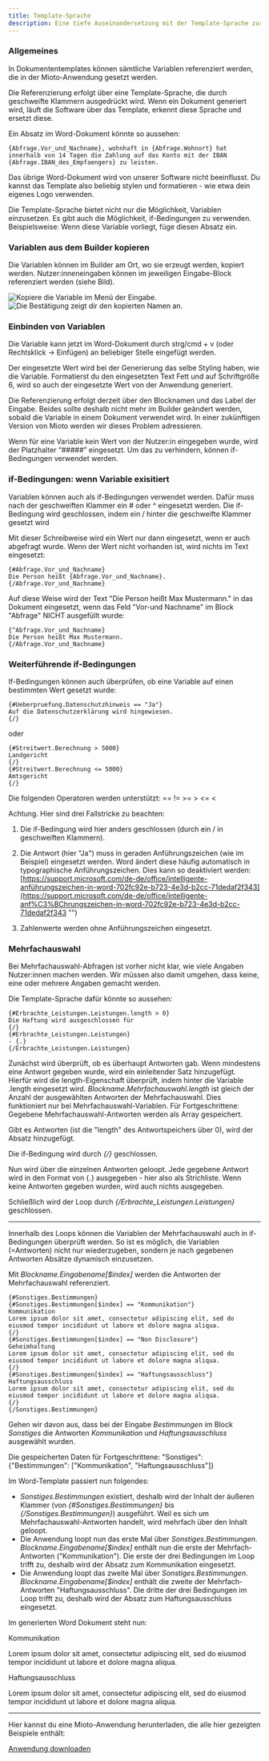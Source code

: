 ```yaml
---
title: Template-Sprache
description: Eine tiefe Auseinandersetzung mit der Template-Sprache zur Dokumentenautomatisierung.
---
```



### Allgemeines

In Dokumententemplates können sämtliche Variablen referenziert werden, die in der Mioto-Anwendung gesetzt werden.

Die Referenzierung erfolgt über eine Template-Sprache, die durch geschweifte Klammern ausgedrückt wird. Wenn ein Dokument generiert wird, läuft die Software über das Template, erkennt diese Sprache und ersetzt diese.

Ein Absatz im Word-Dokument könnte so aussehen:

```
{Abfrage.Vor_und_Nachname}, wohnhaft in {Abfrage.Wohnort} hat innerhalb von 14 Tagen die Zahlung auf das Konto mit der IBAN {Abfrage.IBAN_des_Empfaengers} zu leisten. 
```

Das übrige Word-Dokument wird von unserer Software nicht beeinflusst. Du kannst das Template also beliebig stylen und formatieren - wie etwa dein eigenes Logo verwenden. 

Die Template-Sprache bietet nicht nur die Möglichkeit, Variablen einzusetzen. Es gibt auch die Möglichkeit, if-Bedingungen zu verwenden. Beispielsweise: Wenn diese Variable vorliegt, füge diesen Absatz ein.

### Variablen aus dem Builder kopieren

Die Variablen können im Builder am Ort, wo sie erzeugt werden, kopiert werden. Nutzer:inneneingaben können im jeweiligen Eingabe-Block referenziert werden (siehe Bild).

![Kopiere die Variable im Menü der Eingabe.](/img/var_kopieren.png "Kopiere die Variable im Menü der Eingabe.")
![Die Bestätigung zeigt dir den kopierten Namen an.](/img/var_kopiert.png "Die Bestätigung zeigt dir den kopierten Namen an.")


### Einbinden von Variablen

Die Variable kann jetzt im Word-Dokument durch strg/cmd + v (oder Rechtsklick -> Einfügen) an beliebiger Stelle eingefügt werden.

Der eingesetzte Wert wird bei der Generierung das selbe Styling haben, wie die Variable. Formatierst du den eingesetzten Text Fett und auf Schriftgröße 6, wird so auch der eingesetzte Wert von der Anwendung generiert.

Die Referenzierung erfolgt derzeit über den Blocknamen und das Label der Eingabe. Beides sollte deshalb nicht mehr im Builder geändert werden, sobald die Variable in einem Dokument verwendet wird. In einer zukünftigen Version von Mioto werden wir dieses Problem adressieren.

Wenn für eine Variable kein Wert von der Nutzer:in eingegeben wurde, wird der Platzhalter “#####” eingesetzt. Um das zu verhindern, können if-Bedingungen verwendet werden.

### if-Bedingungen: wenn Variable exisitiert

Variablen können auch als if-Bedingungen verwendet werden. Dafür muss nach der geschweiften Klammer ein # oder ^ eingesetzt werden. Die if-Bedingung wird geschlossen, indem ein / hinter die geschweifte Klammer gesetzt wird

Mit dieser Schreibweise wird ein Wert nur dann eingesetzt, wenn er auch abgefragt wurde. Wenn der Wert nicht vorhanden ist, wird nichts im Text eingesetzt:

```
{#Abfrage.Vor_und_Nachname}
Die Person heißt {Abfrage.Vor_und_Nachname}.
{/Abfrage.Vor_und_Nachname}
```

Auf diese Weise wird der Text "Die Person heißt Max Mustermann." in das Dokument eingesetzt, wenn das Feld "Vor-und Nachname" im Block "Abfrage" NICHT ausgefüllt wurde:

```
{^Abfrage.Vor_und_Nachname}
Die Person heißt Max Mustermann.
{/Abfrage.Vor_und_Nachname}
```

### Weiterführende if-Bedingungen

If-Bedingungen können auch überprüfen, ob eine Variable auf einen bestimmten Wert gesetzt wurde:

```
{#Ueberpruefung.Datenschutzhinweis == "Ja"}
Auf die Datenschutzerklärung wird hingewiesen.
{/}
```

oder

```
{#Streitwert.Berechnung > 5000}
Landgericht
{/}
{#Streitwert.Berechnung <= 5000}
Amtsgericht
{/}
```



Die folgenden Operatoren werden unterstützt: == != >= > <= <

Achtung. Hier sind drei Fallstricke zu beachten:

1. Die if-Bedingung wird hier anders geschlossen (durch ein / in geschweiften Klammern).

2. Die Antwort (hier "Ja") muss in geraden Anführungszeichen (wie im Beispiel) eingesetzt werden. Word ändert diese häufig automatisch in typographische Anführungszeichen. Dies kann so deaktiviert werden: [https://support.microsoft.com/de-de/office/intelligente-anführungszeichen-in-word-702fc92e-b723-4e3d-b2cc-71dedaf2f343](https://support.microsoft.com/de-de/office/intelligente-anf%C3%BChrungszeichen-in-word-702fc92e-b723-4e3d-b2cc-71dedaf2f343 "")

3. Zahlenwerte werden ohne Anführungszeichen eingesetzt.

### Mehrfachauswahl

Bei Mehrfachauswahl-Abfragen ist vorher nicht klar, wie viele Angaben Nutzer:innen machen werden. Wir müssen also damit umgehen, dass keine, eine oder mehrere Angaben gemacht werden.

Die Template-Sprache dafür könnte so aussehen:

```
{#Erbrachte_Leistungen.Leistungen.length > 0}
Die Haftung wird ausgeschlossen für
{/}
{#Erbrachte_Leistungen.Leistungen}
- {.}
{/Erbrachte_Leistungen.Leistungen}
```

Zunächst wird überprüft, ob es überhaupt Antworten gab. Wenn mindestens eine Antwort gegeben wurde, wird ein einleitender Satz hinzugefügt. Hierfür wird die length-Eigenschaft überprüft, indem hinter die Variable .length eingesetzt wird. *Blockname.Mehrfachauswahl.length* ist gleich der Anzahl der ausgewählten Antworten der Mehrfachauswahl. Dies funktioniert nur bei Mehrfachauswahl-Variablen. Für Fortgeschrittene: Gegebene Mehrfachauswahl-Antworten werden als Array gespeichert.

Gibt es Antworten (ist die "length" des Antwortspeichers über 0), wird der Absatz hinzugefügt.

Die if-Bedingung wird durch *{/}* geschlossen.

Nun wird über die einzelnen Antworten geloopt. Jede gegebene Antwort wird in den Format von {.} ausgegeben - hier also als Strichliste. Wenn keine Antworten gegeben wurden, wird auch nichts ausgegeben.

Schließlich wird der Loop durch *{/Erbrachte_Leistungen.Leistungen}* geschlossen.

---

Innerhalb des Loops können die Variablen der Mehrfachauswahl auch in if-Bedingungen überprüft werden. So ist es möglich, die Variablen (=Antworten) nicht nur wiederzugeben, sondern je nach gegebenen Antworten Absätze dynamisch einzusetzen.

Mit *Blockname.Eingabename[$index]* werden die Antworten der Mehrfachauswahl referenziert.

```
{#Sonstiges.Bestimmungen}
{#Sonstiges.Bestimmungen[$index] == "Kommunikation"}
Kommunikation
Lorem ipsum dolor sit amet, consectetur adipiscing elit, sed do eiusmod tempor incididunt ut labore et dolore magna aliqua.
{/}
{#Sonstiges.Bestimmungen[$index] == "Non Disclosure"}
Geheimhaltung
Lorem ipsum dolor sit amet, consectetur adipiscing elit, sed do eiusmod tempor incididunt ut labore et dolore magna aliqua.
{/}
{#Sonstiges.Bestimmungen[$index] == "Haftungsausschluss"}
Haftungsausschluss
Lorem ipsum dolor sit amet, consectetur adipiscing elit, sed do eiusmod tempor incididunt ut labore et dolore magna aliqua.
{/}
{/Sonstiges.Bestimmungen}

```

Gehen wir davon aus, dass bei der Eingabe *Bestimmungen* im Block *Sonstiges* die Antworten *Kommunikation* und *Haftungsausschluss* ausgewählt wurden.

Die gespeicherten Daten für Fortgeschrittene: "Sonstiges": {"Bestimmungen": ["Kommunikation", "Haftungsausschluss"]}

Im Word-Template passiert nun folgendes:
* *Sonstiges.Bestimmungen* existiert, deshalb wird der Inhalt der äußeren Klammer (von *{#Sonstiges.Bestimmungen}* bis *{/Sonstiges.Bestimmungen}*) ausgeführt. Weil es sich um Mehrfachauswahl-Antworten handelt, wird mehrfach über den Inhalt geloopt.
* Die Anwendung loopt nun das erste Mal über *Sonstiges.Bestimmungen*. *Blockname.Eingabename[$index]* enthält nun die erste der Mehrfach-Antworten ("Kommunikation"). Die erste der drei Bedingungen im Loop trifft zu, deshalb wird der Absatz zum Kommunikation eingesetzt.
* Die Anwendung loopt das zweite Mal über *Sonstiges.Bestimmungen*. *Blockname.Eingabename[$index]* enthält die zweite der Mehrfach-Antworten "Haftungsausschluss". Die dritte der drei Bedingungen im Loop trifft zu, deshalb wird der Absatz zum Haftungsausschluss eingesetzt.

Im generierten Word Dokument steht nun:

Kommunikation

Lorem ipsum dolor sit amet, consectetur adipiscing elit, sed do eiusmod tempor incididunt ut labore et dolore magna aliqua.


Haftungsausschluss

Lorem ipsum dolor sit amet, consectetur adipiscing elit, sed do eiusmod tempor incididunt ut labore et dolore magna aliqua.

---

Hier kannst du eine Mioto-Anwendung herunterladen, die alle hier gezeigten Beispiele enthält:

[Anwendung downloaden](../assets/doc-starter.zip)

